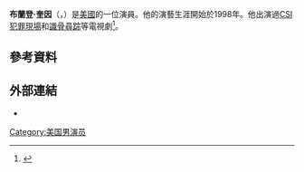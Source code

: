 '''布蘭登·奎因'''（'''{{lang-en|Brandon Quinn}}'''，{{bd|1977年|10月7日}}）是[[美國|美國]]的一位演員。他的演藝生涯開始於1998年。他出演過[[CSI犯罪現場|CSI犯罪現場]]和[[識骨尋踪|識骨尋踪]]等電視劇<ref>{{Cite web |url=http://www.imdb.com/title/tt3313168/?ref_=nm_flmg_act_3 |title=存档副本 |accessdate=2015-07-05 |archive-date=2016-03-21 |archive-url=https://web.archive.org/web/20160321083935/http://www.imdb.com/title/tt3313168/?ref_=nm_flmg_act_3 |dead-url=no }}</ref>。
==參考資料==
{{reflist}}
==外部連結==
*{{IMDb name|id=0703778}}
{{Authority control}}
[[Category:美国男演员|Category:美国男演员]]